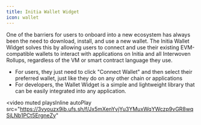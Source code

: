 ```yaml
---
title: Initia Wallet Widget
icon: wallet
---
```


One of the barriers for users to onboard into a new ecosystem has always been the need to download, install, and use a new wallet. The Initia Wallet Widget solves this by allowing users to connect and use their existing EVM-compatible wallets to interact with applications on Initia and all Interwoven Rollups, regardless of the VM or smart contract language they use.

- For users, they just need to click "Connect Wallet" and then select their preferred wallet, just like they do on any other chain or applications
- For developers, the Wallet Widget is a simple and lightweight library that can be easily integrated into any application.


<video
  muted
  playsInline
  autoPlay
  src="https://3vyouzx9ib.ufs.sh/f/Jx5mXenYvjYu3YMuxWqYWczp9vGR8wqSjLNb1PCt5ErgneZy"
></video>
